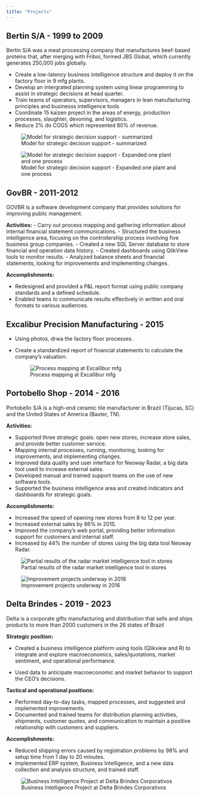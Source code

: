 ```yaml
---
title: "Projects"
---
```


## Bertin S/A - 1999 to 2009

Bertin S/A was a meat processing company that manufactures beef-based proteins that, after merging with Friboi, formed JBS Global, which currently generates 250,000 jobs globally.

-   Create a low-latency business intelligence structure and deploy it on the factory floor in 9 mfg plants.
-   Develop an intergrated planning system using linear programming to assist in strategic decisions at head quarter.
-   Train teams of operators, supervisors, managers in lean manufacturing principles and businesss intelligence tools
-   Coordinate 15 kaizen project in the areas of energy, production processes, slaughter, devoning, and logistics.
-   Reduce 2% do COGS which represented 80% of revenue.

![Model for strategic decision support - summarized](img/bertin_sno_1.png)

![Model for strategic decision support - Expanded one plant and one process](img/bertin_sno_2.png)

## GovBR - 2011-2012

GOVBR is a software development company that provides solutions for improving public management.

**Activities:**
- Carry out process mapping and gathering information about internal financial statement communications.
- Structured the business intelligence area, focusing on the controllership process involving five business group companies. 
- Created a new SQL Server database to store financial and operation data history.
- Created dashboards using QlikView tools to monitor results.
- Analyzed balance sheets and financial statements, looking for improvements and implementing changes.

**Accomplishments:**

- Redesigned and provided a P&L report format using public company standards and a defined schedule.
- Enabled teams to communicate results effectively in written and oral formats to various audiences.


## Excalibur Precision Manufacturing - 2015


-   Using photos, drwa the factory floor processes.

-   Create a standardized report of financial statements to calculate the company's valuation.

    ![Process mapping at Excallibur mfg](img/excalibur_precision_mfg.png)

## Portobello Shop - 2014 - 2016

Portobello S/A is a high-end ceramic tile manufacturer in Brazil (Tijucas, SC) and the United States of America (Baxter, TN).

**Activities:**

- Supported three strategic goals: open new stores, increase store sales, and provide better customer service.
- Mapping internal processes, running, monitoring, looking for improvements, and implementing changes.
- Improved data quality and user interface for Neoway Radar, a big data tool used to increase external sales.
- Developed manual and trained support teams on the use of new software tools.  
- Supported the business intelligence area and created indicators and dashboards for strategic goals. 

**Accomplishments:**

- Increased the speed of opening new stores from 8 to 12 per year.
- Increased external sales by 86% in 2015.
- Improved the company’s web portal, providing better information support for customers and internal staff.
- Increased by 44% the number of stores using the big data tool Neoway Radar.

![Partial results of the radar market intelligence tool in stores](img/portobello_2.png)

![Improvement projects underway in 2016](img/portobello_3.png)


## Delta Brindes - 2019 - 2023

Delta is a corporate gifts manufacturing and distribution that sells and ships products to more than 2000 customers in the 26 states of Brazil

**Strategic position:**

-   Created a business intelligence platform using tools (Qlikview and R) to integrate and explore macroeconomics, sales/quotations, market sentiment, and operational performance.

-   Used data to anticipate macroeconomic and market behavior to support the CEO's decisions.

**Tactical and operational positions:**

-   Performed day-to-day tasks, mapped processes, and suggested and implemented improvements.
-   Documented and trained teams for distribution planning activities, shipments, customer quotes, and communication to maintain a positive relationship with customers and suppliers.

**Accomplishments:**

-   Reduced shipping errors caused by registration problems by 98% and setup time from 1 day to 20 minutes.
-   Implemented ERP system, Business Intelligence, and a new data collection and analysis structure, and trained staff.

![Business Intelligence Project at Delta Brindes Corporativos](img/delta_brindes_action.png)
